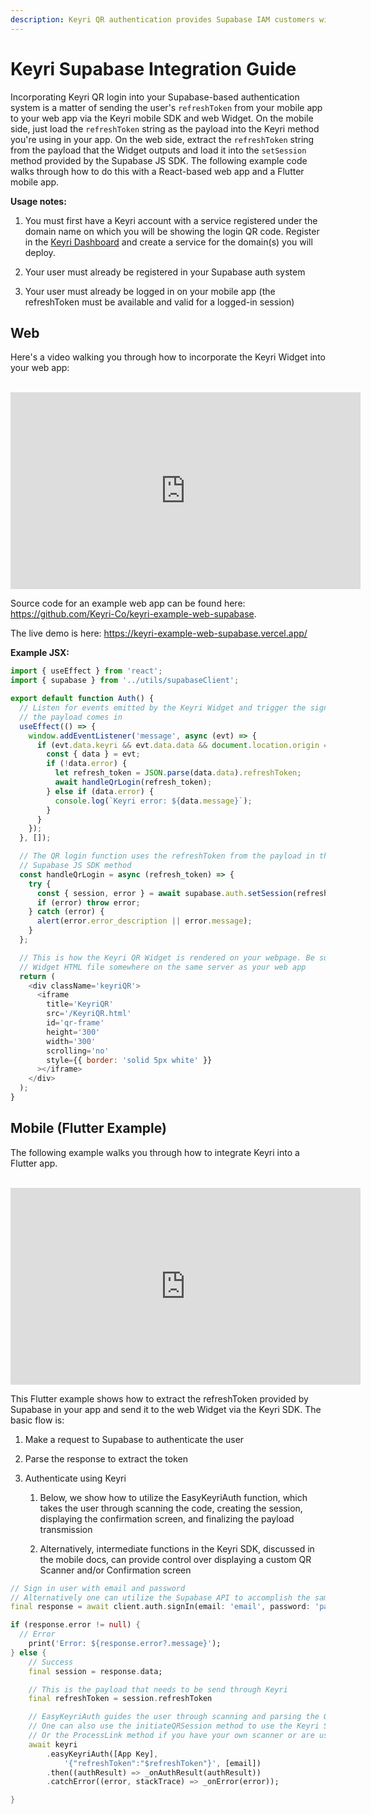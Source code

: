 ```yaml
---
description: Keyri QR authentication provides Supabase IAM customers with a secure, easy-to-use, and convenient authentication system for their end-users.
---
```


# Keyri Supabase Integration Guide

Incorporating Keyri QR login into your Supabase-based authentication system is a matter of sending the user's `refreshToken` from your mobile app to your web app via the Keyri mobile SDK and web Widget. On the mobile side, just load the `refreshToken` string as the payload into the Keyri method you're using in your app. On the web side, extract the `refreshToken` string from the payload that the Widget outputs and load it into the `setSession` method provided by the Supabase JS SDK. The following example code walks through how to do this with a React-based web app and a Flutter mobile app.

**Usage notes:**

1.  You must first have a Keyri account with a service registered under the domain name on which you will be showing the login QR code. Register in the [Keyri Dashboard](https://app.keyri.com) and create a service for the domain(s) you will deploy.

2.  Your user must already be registered in your Supabase auth system

3.  Your user must already be logged in on your mobile app (the refreshToken must be available and valid for a logged-in session)

## Web

Here's a video walking you through how to incorporate the Keyri Widget into your web app:

<br />

<iframe
  width='560'
  height='315'
  src='https://www.youtube.com/embed/jrjrcpc2PFQ'
  title='YouTube video player'
  frameborder='0'
  allow='accelerometer; autoplay; clipboard-write; encrypted-media; gyroscope; picture-in-picture'
  allowfullscreen
></iframe>

Source code for an example web app can be found here: https://github.com/Keyri-Co/keyri-example-web-supabase.

The live demo is here: https://keyri-example-web-supabase.vercel.app/

**Example JSX:**

```javascript copy
import { useEffect } from 'react';
import { supabase } from '../utils/supabaseClient';

export default function Auth() {
  // Listen for events emitted by the Keyri Widget and trigger the signup function once
  // the payload comes in
  useEffect(() => {
    window.addEventListener('message', async (evt) => {
      if (evt.data.keyri && evt.data.data && document.location.origin == evt.origin) {
        const { data } = evt;
        if (!data.error) {
          let refresh_token = JSON.parse(data.data).refreshToken;
          await handleQrLogin(refresh_token);
        } else if (data.error) {
          console.log(`Keyri error: ${data.message}`);
        }
      }
    });
  }, []);

  // The QR login function uses the refreshToken from the payload in the setSession
  // Supabase JS SDK method
  const handleQrLogin = async (refresh_token) => {
    try {
      const { session, error } = await supabase.auth.setSession(refresh_token);
      if (error) throw error;
    } catch (error) {
      alert(error.error_description || error.message);
    }
  };

  // This is how the Keyri QR Widget is rendered on your webpage. Be sure to include the
  // Widget HTML file somewhere on the same server as your web app
  return (
    <div className='keyriQR'>
      <iframe
        title='KeyriQR'
        src='/KeyriQR.html'
        id='qr-frame'
        height='300'
        width='300'
        scrolling='no'
        style={{ border: 'solid 5px white' }}
      ></iframe>
    </div>
  );
}
```

## Mobile (Flutter Example)

The following example walks you through how to integrate Keyri into a Flutter app.

<br />
<iframe
  width='560'
  height='315'
  src='https://www.youtube.com/embed/oGMsSKyh6tc'
  title='YouTube video player'
  frameborder='0'
  allow='accelerometer; autoplay; clipboard-write; encrypted-media; gyroscope; picture-in-picture'
  allowfullscreen
></iframe>

This Flutter example shows how to extract the refreshToken provided by Supabase in your app and send it to the web Widget via the Keyri SDK. The basic flow is:

1.  Make a request to Supabase to authenticate the user

2.  Parse the response to extract the token

3.  Authenticate using Keyri

    1.  Below, we show how to utilize the EasyKeyriAuth function, which takes the user through scanning the code, creating the session, displaying the confirmation screen, and finalizing the payload transmission

    2.  Alternatively, intermediate functions in the Keyri SDK, discussed in the mobile docs, can provide control over displaying a custom QR Scanner and/or Confirmation screen

```dart copy
// Sign in user with email and password
// Alternatively one can utilize the Supabase API to accomplish the same thing
final response = await client.auth.signIn(email: 'email', password: 'password');

if (response.error != null) {
  // Error
    print('Error: ${response.error?.message}');
} else {
    // Success
    final session = response.data;

    // This is the payload that needs to be send through Keyri
    final refreshToken = session.refreshToken

    // EasyKeyriAuth guides the user through scanning and parsing the QR, confirming the session, and configuring the payload
    // One can also use the initiateQRSession method to use the Keyri Scanner with a custom Confirmation screen
    // Or the ProcessLink method if you have your own scanner or are using deep linking
    await keyri
        .easyKeyriAuth([App Key],
            '{"refreshToken":"$refreshToken"}', [email])
        .then((authResult) => _onAuthResult(authResult))
        .catchError((error, stackTrace) => _onError(error));

}
```
